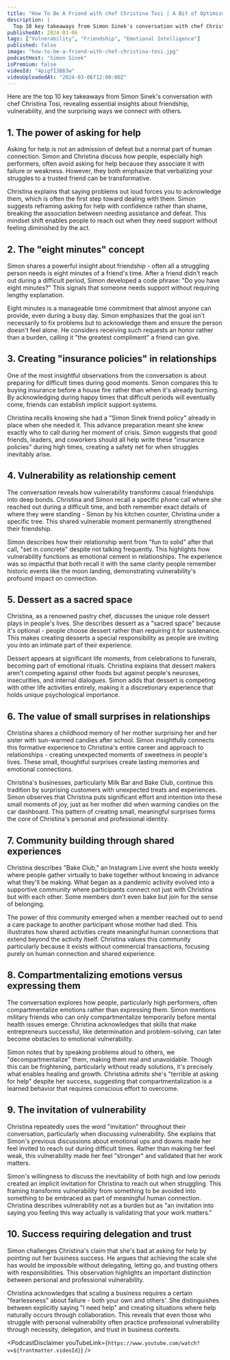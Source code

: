 ```yaml
---
title: "How To Be A Friend with chef Christina Tosi | A Bit of Optimism Podcast"
description: |
  Top 10 key takeaways from Simon Sinek's conversation with chef Christina Tosi, revealing essential insights about friendship, vulnerability, and the surprising ways we connect with others.
publishedAt: 2024-03-06
tags: ["Vulnerability", "Friendship", "Emotional Intelligence"]
published: false
image: "how-to-be-a-friend-with-chef-christina-tosi.jpg"
podcastHost: "Simon Sinek"
isPremium: false
videoId: "4pigfI3B63w"
videoUploadedAt: "2024-03-06T12:00:00Z"
---
```



<PodcastSummaryPageLayout frontmatter={frontmatter}>

Here are the top 10 key takeaways from Simon Sinek's conversation with chef Christina Tosi, revealing essential insights about friendship, vulnerability, and the surprising ways we connect with others.

## 1. The power of asking for help

Asking for help is not an admission of defeat but a normal part of human connection. Simon and Christina discuss how people, especially high performers, often avoid asking for help because they associate it with failure or weakness. However, they both emphasize that verbalizing your struggles to a trusted friend can be transformative.

Christina explains that saying problems out loud forces you to acknowledge them, which is often the first step toward dealing with them. Simon suggests reframing asking for help with confidence rather than shame, breaking the association between needing assistance and defeat. This mindset shift enables people to reach out when they need support without feeling diminished by the act.

## 2. The "eight minutes" concept

Simon shares a powerful insight about friendship - often all a struggling person needs is eight minutes of a friend's time. After a friend didn't reach out during a difficult period, Simon developed a code phrase: "Do you have eight minutes?" This signals that someone needs support without requiring lengthy explanation.

Eight minutes is a manageable time commitment that almost anyone can provide, even during a busy day. Simon emphasizes that the goal isn't necessarily to fix problems but to acknowledge them and ensure the person doesn't feel alone. He considers receiving such requests an honor rather than a burden, calling it "the greatest compliment" a friend can give.

## 3. Creating "insurance policies" in relationships

One of the most insightful observations from the conversation is about preparing for difficult times during good moments. Simon compares this to buying insurance before a house fire rather than when it's already burning. By acknowledging during happy times that difficult periods will eventually come, friends can establish implicit support systems.

Christina recalls knowing she had a "Simon Sinek friend policy" already in place when she needed it. This advance preparation meant she knew exactly who to call during her moment of crisis. Simon suggests that good friends, leaders, and coworkers should all help write these "insurance policies" during high times, creating a safety net for when struggles inevitably arise.

## 4. Vulnerability as relationship cement

The conversation reveals how vulnerability transforms casual friendships into deep bonds. Christina and Simon recall a specific phone call where she reached out during a difficult time, and both remember exact details of where they were standing - Simon by his kitchen counter, Christina under a specific tree. This shared vulnerable moment permanently strengthened their friendship.

Simon describes how their relationship went from "fun to solid" after that call, "set in concrete" despite not talking frequently. This highlights how vulnerability functions as emotional cement in relationships. The experience was so impactful that both recall it with the same clarity people remember historic events like the moon landing, demonstrating vulnerability's profound impact on connection.

## 5. Dessert as a sacred space

Christina, as a renowned pastry chef, discusses the unique role dessert plays in people's lives. She describes dessert as a "sacred space" because it's optional - people choose dessert rather than requiring it for sustenance. This makes creating desserts a special responsibility as people are inviting you into an intimate part of their experience.

Dessert appears at significant life moments, from celebrations to funerals, becoming part of emotional rituals. Christina explains that dessert makers aren't competing against other foods but against people's neuroses, insecurities, and internal dialogues. Simon adds that dessert is competing with other life activities entirely, making it a discretionary experience that holds unique psychological importance.

## 6. The value of small surprises in relationships

Christina shares a childhood memory of her mother surprising her and her sister with sun-warmed candies after school. Simon insightfully connects this formative experience to Christina's entire career and approach to relationships - creating unexpected moments of sweetness in people's lives. These small, thoughtful surprises create lasting memories and emotional connections.

Christina's businesses, particularly Milk Bar and Bake Club, continue this tradition by surprising customers with unexpected treats and experiences. Simon observes that Christina puts significant effort and intention into these small moments of joy, just as her mother did when warming candies on the car dashboard. This pattern of creating small, meaningful surprises forms the core of Christina's personal and professional identity.

## 7. Community building through shared experiences

Christina describes "Bake Club," an Instagram Live event she hosts weekly where people gather virtually to bake together without knowing in advance what they'll be making. What began as a pandemic activity evolved into a supportive community where participants connect not just with Christina but with each other. Some members don't even bake but join for the sense of belonging.

The power of this community emerged when a member reached out to send a care package to another participant whose mother had died. This illustrates how shared activities create meaningful human connections that extend beyond the activity itself. Christina values this community particularly because it exists without commercial transactions, focusing purely on human connection and shared experience.

## 8. Compartmentalizing emotions versus expressing them

The conversation explores how people, particularly high performers, often compartmentalize emotions rather than expressing them. Simon mentions military friends who can only compartmentalize temporarily before mental health issues emerge. Christina acknowledges that skills that make entrepreneurs successful, like determination and problem-solving, can later become obstacles to emotional vulnerability.

Simon notes that by speaking problems aloud to others, we "decompartmentalize" them, making them real and unavoidable. Though this can be frightening, particularly without ready solutions, it's precisely what enables healing and growth. Christina admits she's "terrible at asking for help" despite her success, suggesting that compartmentalization is a learned behavior that requires conscious effort to overcome.

## 9. The invitation of vulnerability

Christina repeatedly uses the word "invitation" throughout their conversation, particularly when discussing vulnerability. She explains that Simon's previous discussions about emotional ups and downs made her feel invited to reach out during difficult times. Rather than making her feel weak, this vulnerability made her feel "stronger" and validated that her work matters.

Simon's willingness to discuss the inevitability of both high and low periods created an implicit invitation for Christina to reach out when struggling. This framing transforms vulnerability from something to be avoided into something to be embraced as part of meaningful human connection. Christina describes vulnerability not as a burden but as "an invitation into saying you feeling this way actually is validating that your work matters."

## 10. Success requiring delegation and trust

Simon challenges Christina's claim that she's bad at asking for help by pointing out her business success. He argues that achieving the scale she has would be impossible without delegating, letting go, and trusting others with responsibilities. This observation highlights an important distinction between personal and professional vulnerability.

Christina acknowledges that scaling a business requires a certain "fearlessness" about failure - both your own and others'. She distinguishes between explicitly saying "I need help" and creating situations where help naturally occurs through collaboration. This reveals that even those who struggle with personal vulnerability often practice professional vulnerability through necessity, delegation, and trust in business contexts.

<PodcastDisclaimer
  youTubeLink={`https://www.youtube.com/watch?v=${frontmatter.videoId}`}
/>

</PodcastSummaryPageLayout>
